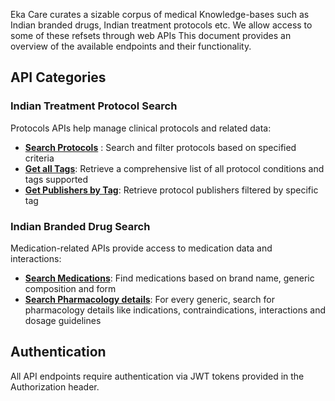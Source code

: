 Eka Care curates a sizable corpus of medical Knowledge-bases such as Indian branded drugs, Indian treatment protocols etc. We allow access to some of these refsets through web APIs
This document provides an overview of the available endpoints and their functionality.

## API Categories

### Indian Treatment Protocol Search

Protocols APIs help manage clinical protocols and related data:

- **[Search Protocols](/api-reference/knowledge-base/protocols/search)** : Search and filter protocols based on specified criteria
- **[Get all Tags](/api-reference/knowledge-base/protocols/tags)**: Retrieve a comprehensive list of all protocol conditions and tags supported
- **[Get Publishers by Tag](/api-reference/knowledge-base/protocols/tags)**: Retrieve protocol publishers filtered by specific tag

### Indian Branded Drug Search

Medication-related APIs provide access to medication data and interactions:

- **[Search Medications](/api-reference/knowledge-base/medications/search)**: Find medications based on brand name, generic composition and form
- **[Search Pharmacology details](/api-reference/knowledge-base/medications/pharmacology)**: For every generic, search for pharmacology details like indications, contraindications, interactions and dosage guidelines

## Authentication
All API endpoints require authentication via JWT tokens provided in the Authorization header.

